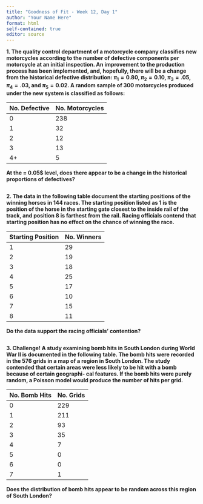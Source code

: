 ```yaml
---
title: "Goodness of Fit - Week 12, Day 1"
author: "Your Name Here"
format: html
self-contained: true
editor: source
---
```


**1. The quality control department of a motorcycle company classifies new motorcycles according to the number of defective components per motorcycle at an initial inspection. An improvement to the production process has been implemented, and, hopefully, there will be a change from the historical defective distribution: $\pi_1 = 0.80$, $\pi_2 = 0.10$, $\pi_3 = .05$, $\pi_4 = .03$, and $\pi_5 = 0.02$. A random sample of 300 motorcycles produced under the new system is classified as follows:**

| No. Defective | No. Motorcycles |
|---|---|
| 0 | 238 |
| 1 | 32 |
| 2 | 12 |
| 3 | 13 |
| 4+ | 5 |

**At the \alpha = 0.05$ level, does there appear to be a change in the historical proportions of defectives?**

```r

```

**2. The data in the following table document the starting positions of the winning horses in 144 races. The starting position listed as 1 is the position of the horse in the starting gate closest to the inside rail of the track, and position 8 is farthest from the rail. Racing officials contend that starting position has no effect on the chance of winning the race.**

| Starting Position | No. Winners |
|---|---|
| 1 | 29 |
| 2 | 19 |
| 3 | 18 |
| 4 | 25 |
| 5 | 17 |
| 6 | 10 |
| 7 | 15 |
| 8 | 11 |

**Do the data support the racing officials' contention?**

```r

```

**3. Challenge! A study examining bomb hits in South London during World War II is documented in the following table. The bomb hits were recorded in the 576 grids in a map of a region in South London. The study contended that certain areas were less likely to be hit with a bomb because of certain geographi- cal features. If the bomb hits were purely random, a Poisson model would produce the number of hits per grid.**

| No. Bomb Hits | No. Grids |
|---|---|
| 0 | 229 |
| 1 | 211 |
| 2 | 93 |
| 3 | 35 |
| 4 | 7 |
| 5 | 0 |
| 6 | 0 |
| 7 | 1 |

**Does the distribution of bomb hits appear to be random across this region of South London?**

```r

```



